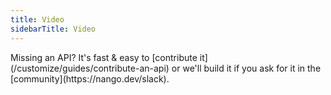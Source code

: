 ```yaml
---
title: Video
sidebarTitle: Video
---
```


<Tip>
    Missing an API? It's fast & easy to [contribute it](/customize/guides/contribute-an-api) or we'll build it if you ask for
    it in the [community](https://nango.dev/slack).
</Tip>

<CardGroup cols={4}>
    <Card title="Grain" href="/integrations/all/grain" color="#68a063" />
    <Card title="Pinterest" href="/integrations/all/pinterest" color="#68a063" />
    <Card title="Twitch" href="/integrations/all/twitch" color="#68a063" />
    <Card title="Vimeo" href="/integrations/all/vimeo" color="#68a063" />
    <Card title="Youtube" href="/integrations/all/youtube" color="#68a063" />
    <Card title="Zoom" href="/integrations/all/zoom" color="#68a063" />
</CardGroup>
